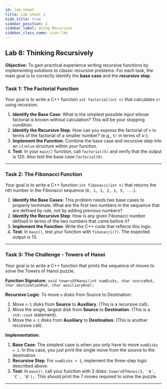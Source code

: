 ```yaml
---
id: lab-sheet
title: Lab sheet 1
hide_title: true
sidebar_position: 2
sidebar_label: Using Recursion
sidebar_class_name: icon-lab
---
```


<ModuleBanner />


## **Lab 8: Thinking Recursively**

**Objective:** To gain practical experience writing recursive functions by implementing solutions to classic recursive problems. For each task, the main goal is to correctly identify the **base case** and the **recursive step**.

### **Task 1: The Factorial Function**
Your goal is to write a C++ function `int factorial(int n)` that calculates `n!` using recursion.

1.  **Identify the Base Case**: What is the simplest possible input whose factorial is known without calculation? This will be your stopping condition.
2.  **Identify the Recursive Step**: How can you express the factorial of `n` in terms of the factorial of a smaller number? (e.g., `5!` in terms of `4!`).
3.  **Implement the Function**: Combine the base case and recursive step into an `if/else` structure within your function.
4.  **Test**: In your `main()` function, call `factorial(5)` and verify that the output is 120. Also test the base case `factorial(0)`.

***

### **Task 2: The Fibonacci Function**
Your goal is to write a C++ function `int fibonacci(int n)` that returns the nth number in the Fibonacci sequence (`0, 1, 1, 2, 3, 5, ...`).

1.  **Identify the Base Cases**: This problem needs two base cases to properly terminate. What are the first two numbers in the sequence that are defined by rule, not by adding previous numbers?
2.  **Identify the Recursive Step**: How is any given Fibonacci number defined in terms of the two numbers that came before it?
3.  **Implement the Function**: Write the C++ code that reflects this logic.
4.  **Test**: In `main()`, test your function with `fibonacci(7)`. The expected output is 13.

***

### **Task 3: The Challenge - Towers of Hanoi**
Your goal is to write a C++ function that prints the sequence of moves to solve the Towers of Hanoi puzzle.


**Function Signature**:
`void towersOfHanoi(int numDisks, char sourceRod, char destinationRod, char auxiliaryRod);`

**Recursive Logic**:
To move `n` disks from Source to Destination:
1.  Move `n-1` disks from **Source** to **Auxiliary**. (This is a recursive call).
2.  Move the single, largest disk from **Source** to **Destination**. (This is a `std::cout` statement).
3.  Move the `n-1` disks from **Auxiliary** to **Destination**. (This is another recursive call).

**Implementation**:
1.  **Base Case**: The simplest case is when you only have to move `numDisks = 1`. In this case, you just print the single move from the source to the destination.
2.  **Recursive Step**: For `numDisks > 1`, implement the three-step logic described above.
3.  **Test**: In `main()`, call your function with 3 disks: `towersOfHanoi(3, 'A', 'C', 'B');`. This should print the 7 moves required to solve the puzzle.

***
